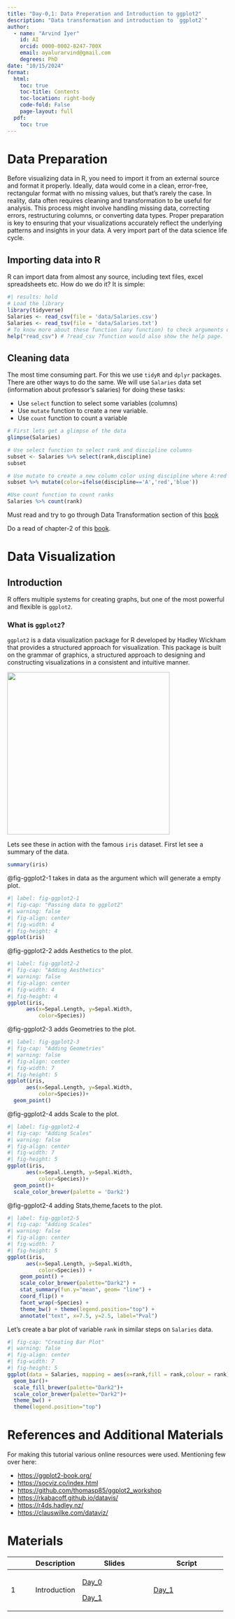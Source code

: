 ```yaml
---
title: "Day-0,1: Data Preperation and Introduction to ggplot2"
description: "Data transformation and introduction to `ggplot2`"
author:
  - name: "Arvind Iyer"
    id: AI
    orcid: 0000-0002-8247-700X
    email: ayalurarvind@gmail.com
    degrees: PhD
date: "10/15/2024"
format: 
  html:
    toc: true
    toc-title: Contents
    toc-location: right-body
    code-fold: False
    page-layout: full
  pdf:
    toc: true
---
```


# Data Preparation

Before visualizing data in R, you need to import it from an external source and format it properly. Ideally, data would come in a clean, error-free, rectangular format with no missing values, but that's rarely the case. In reality, data often requires cleaning and transformation to be useful for analysis. This process might involve handling missing data, correcting errors, restructuring columns, or converting data types. Proper preparation is key to ensuring that your visualizations accurately reflect the underlying patterns and insights in your data. A very import part of the data science life cycle.

## Importing data into R

R can import data from almost any source, including text files, excel spreadsheets etc. How do we do it? It is simple:

```r
#| results: hold
# Load the library
library(tidyverse)
Salaries <- read_csv(file = 'data/Salaries.csv')
Salaries <- read_tsv(file = 'data/Salaries.txt')
# To know more about these function (any function) to check arguments of these functions.
help("read_csv") # ?read_csv ?function would also show the help page.
```

## Cleaning data

The most time consuming part. For this we use `tidyR` and `dplyr` packages. There are other ways to do the same. We will use `Salaries` data set (information about professor's salaries) for doing these tasks:

-   Use `select` function to select some variables (columns)
-   Use `mutate` function to create a new variable.
-   Use `count` function to count a variable

```r
# First lets get a glimpse of the data
glimpse(Salaries)

# Use select function to select rank and discipline columns
subset <- Salaries %>% select(rank,discipline)
subset

# Use mutate to create a new column color using discipline where A:red and B:blue  
subset %>% mutate(color=ifelse(discipline=='A','red','blue'))

#Use count function to count ranks
Salaries %>% count(rank)
```

Must read and try to go through Data Transformation section of this [book](https://r4ds.hadley.nz/data-transform#groups)

Do a read of chapter-2 of this [book](https://rkabacoff.github.io/datavis/DataPrep.html#cleaning-data).

# Data Visualization

## Introduction

R offers multiple systems for creating graphs, but one of the most powerful and flexible is `ggplot2`.

### What is `ggplot2`?

`ggplot2` is a data visualization package for R developed by Hadley Wickham that provides a structured approach for visualization. This package is built on the grammar of graphics, a structured approach to designing and constructing visualizations in a consistent and intuitive manner.

![](/images/grammer.png){fig-align="center" width="371"}

Lets see these in action with the famous `iris` dataset. First let see a summary of the data.

```r
summary(iris)
```

@fig-ggplot2-1 takes in data as the argument which will generate a empty plot.

```r
#| label: fig-ggplot2-1
#| fig-cap: "Passing data to ggplot2"
#| warning: false
#| fig-align: center
#| fig-width: 4
#| fig-height: 4 
ggplot(iris)
```

@fig-ggplot2-2 adds Aesthetics to the plot.

```r
#| label: fig-ggplot2-2
#| fig-cap: "Adding Aesthetics"
#| warning: false
#| fig-align: center
#| fig-width: 4
#| fig-height: 4 
ggplot(iris,
      aes(x=Sepal.Length, y=Sepal.Width, 
          color=Species))
```

@fig-ggplot2-3 adds Geometries to the plot.

```r
#| label: fig-ggplot2-3
#| fig-cap: "Adding Geometries"
#| warning: false
#| fig-align: center
#| fig-width: 7
#| fig-height: 5 
ggplot(iris,
      aes(x=Sepal.Length, y=Sepal.Width, 
          color=Species))+
  geom_point()
```

@fig-ggplot2-4 adds Scale to the plot.

```r
#| label: fig-ggplot2-4
#| fig-cap: "Adding Scales"
#| warning: false
#| fig-align: center
#| fig-width: 7
#| fig-height: 5 
ggplot(iris,
      aes(x=Sepal.Length, y=Sepal.Width, 
          color=Species))+
  geom_point()+
  scale_color_brewer(palette = 'Dark2')
```

@fig-ggplot2-4 adding Stats,theme,facets to the plot.

```r
#| label: fig-ggplot2-5
#| fig-cap: "Adding Scales"
#| warning: false
#| fig-align: center
#| fig-width: 7
#| fig-height: 5 
ggplot(iris,
      aes(x=Sepal.Length, y=Sepal.Width, 
          color=Species)) +
    geom_point() +
    scale_color_brewer(palette="Dark2") +
    stat_summary(fun.y="mean", geom= "line") + 
    coord_flip() +
    facet_wrap(~Species) +
    theme_bw() + theme(legend.position="top") +
    annotate("text", x=7.5, y=2.5, label="Pval")
```

Let's create a bar plot of variable `rank` in similar steps on `Salaries` data.

```r
#| fig-cap: "Creating Bar Plot"
#| warning: false
#| fig-align: center
#| fig-width: 7
#| fig-height: 5 
ggplot(data = Salaries, mapping = aes(x=rank,fill = rank,colour = rank))+
  geom_bar()+
  scale_fill_brewer(palette="Dark2")+
  scale_color_brewer(palette="Dark2")+
  theme_bw() + 
  theme(legend.position="top") 
```

# References and Additional Materials

For making this tutorial various online resources were used. Mentioning few over here:

-   <https://ggplot2-book.org/>
-   <https://socviz.co/index.html>
-   <https://github.com/thomasp85/ggplot2_workshop>
-   <https://rkabacoff.github.io/datavis/>
-   <https://r4ds.hadley.nz/>
-   <https://clauswilke.com/dataviz/>

# Materials

+-------------+--------------+----------------------------------------+-----------------------------------------+
|             | Description  | Slides                                 | Script                                  |
+=============+==============+========================================+=========================================+
| 1           | Introduction | [Day_0](../materials/slides/day_0.pdf) | [Day_1](../materials/R_scripts/day_1.R) |
|             |              |                                        |                                         |
|             |              | [Day_1](../materials/slides/day_1.pdf) |                                         |
+-------------+--------------+----------------------------------------+-----------------------------------------+
